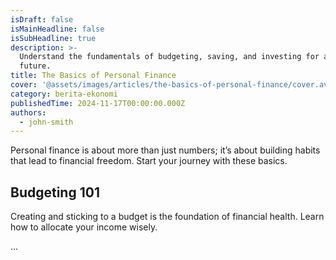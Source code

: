 ```yaml
---
isDraft: false
isMainHeadline: false
isSubHeadline: true
description: >-
  Understand the fundamentals of budgeting, saving, and investing for a secure
  future.
title: The Basics of Personal Finance
cover: '@assets/images/articles/the-basics-of-personal-finance/cover.avif'
category: berita-ekonomi
publishedTime: 2024-11-17T00:00:00.000Z
authors:
  - john-smith
---
```

Personal finance is about more than just numbers; it’s about building habits that lead to financial freedom. Start your journey with these basics.

## Budgeting 101

Creating and sticking to a budget is the foundation of financial health. Learn how to allocate your income wisely.

...
